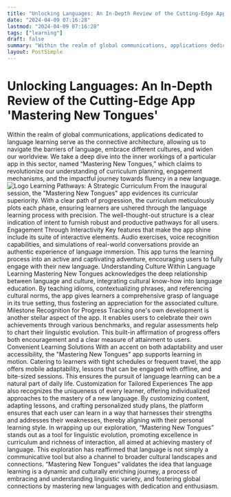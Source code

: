 ```yaml
---
title: "Unlocking Languages: An In-Depth Review of the Cutting-Edge App 'Mastering New Tongues'"
date: "2024-04-09 07:16:28"
lastmod: "2024-04-09 07:16:28"
tags: ["learning"]
draft: false
summary: "Within the realm of global communications, applications dedicated to language learning serve as the connective architecture, allowing us to navigate the barriers of language, embrace different cultures, and widen our worldview. We take a deep dive into the inner workings of a particular app in this sector, named “Mastering New Tongues,” which claims to revolutionize our understanding of curriculum planning, engagement mechanisms, and the impactful journey towards fluency in a new language."
layout: PostSimple
---
```

# Unlocking Languages: An In-Depth Review of the Cutting-Edge App 'Mastering New Tongues'
Within the realm of global communications, applications dedicated to language learning serve as the connective architecture, allowing us to navigate the barriers of language, embrace different cultures, and widen our worldview. We take a deep dive into the inner workings of a particular app in this sector, named “Mastering New Tongues,” which claims to revolutionize our understanding of curriculum planning, engagement mechanisms, and the impactful journey towards fluency in a new language.
<img alt="Logo" class="lazyImg" data-src="https://cdn.seniorsselection.com/src_image/c79eedde3922cdab7cefa7daf5b5b433.webp" src="/statics/image/loading.webp"/>
Learning Pathways: A Strategic Curriculum
From the inaugural session, the "Mastering New Tongues" app evidences its curricular superiority. With a clear path of progression, the curriculum meticulously plots each phase, ensuring learners are ushered through the language learning process with precision. The well-thought-out structure is a clear indication of intent to furnish robust and productive pathways for all users.
Engagement Through Interactivity
Key features that make the app shine include its suite of interactive elements. Audio exercises, voice recognition capabilities, and simulations of real-world conversations provide an authentic experience of language immersion. This app turns the learning process into an active and captivating adventure, encouraging users to fully engage with their new language.
Understanding Culture Within Language Learning
Mastering New Tongues acknowledges the deep relationship between language and culture, integrating cultural know-how into language education. By teaching idioms, contextualizing phrases, and referencing cultural norms, the app gives learners a comprehensive grasp of language in its true setting, thus fostering an appreciation for the associated culture.
Milestone Recognition for Progress
Tracking one's own development is another stellar aspect of the app. It enables users to celebrate their own achievements through various benchmarks, and regular assessments help to chart their linguistic evolution. This built-in affirmation of progress offers both encouragement and a clear measure of attainment to users.
Convenient Learning Solutions
With an accent on both adaptability and user accessibility, the "Mastering New Tongues" app supports learning in motion. Catering to learners with tight schedules or frequent travel, the app offers mobile adaptability, lessons that can be engaged with offline, and bite-sized sessions. This ensures the pursuit of language learning can be a natural part of daily life.
Customization for Tailored Experiences
The app also recognizes the uniqueness of every learner, offering individualized approaches to the mastery of a new language. By customizing content, adapting lessons, and crafting personalized study plans, the platform ensures that each user can learn in a way that harnesses their strengths and addresses their weaknesses, thereby aligning with their personal learning style.
In wrapping up our exploration, “Mastering New Tongues” stands out as a tool for linguistic evolution, promoting excellence in curriculum and richness of interaction, all aimed at achieving mastery of language. This exploration has reaffirmed that language is not simply a communicative tool but also a channel to broader cultural landscapes and connections. “Mastering New Tongues” validates the idea that language learning is a dynamic and culturally enriching journey, a process of embracing and understanding linguistic variety, and fostering global connections by mastering new languages with dedication and enthusiasm.
        